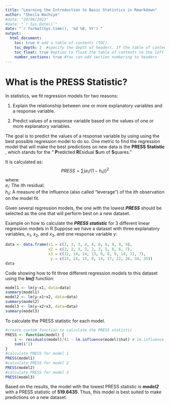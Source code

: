 ```yaml
---
title: "Learning the Introduction to Basic Statistics in Rmarkdown"
author: "Sheila Wachiye"
#date: "20/06/2023"
#date: "`r Sys.Date()`"
date: "`r format(Sys.time(), '%d %B, %Y')`"
output: 
  html_document:
    toc: true # add a table of contents (TOC). 
    toc_depth: 2  #specify the depth of headers. If the table of contents depth is not explicitly specified, it defaults to 3 (meaning that all level 1, 2, and 3 headers will be included in the table of contents)
    toc_float: true #option to float the table of contents to the left of the main document content
    number_sections: true #You can add section numbering to headers 
---
```


# What is the PRESS Statistic?

In statistics, we fit regression models for two reasons:

(1) Explain the relationship between one or more explanatory variables and a response variable.

(2) Predict values of a response variable based on the values of one or more explanatory variables.

The goal is to predict the values of a response variable by using using the best possible regression model to do so. One metric to find the regression model that will make the best predictions on new data is the  **PRESS Statistic **, which stands for the “ **P**redicted  **R**Esidual  **S**um of  **S**quares.”

It is calculated as:
 $$ PRESS = \displaystyle\sum{(e_i} / (1-h_{ii}))^2$$
where:\
$e_i$: The ith residual.<br>
$h_{ii}$: A measure of the influence (also called “leverage”) of the ith observation on the model fit.<br>

Given several regression models, the one with the lowest ***PRESS*** should be selected as the one that will perform best on a new dataset. <br>

Example on how to calculate the ***PRESS statistic*** for 3 different linear regression models in R.Suppose we have a dataset with three explanatory variables, $x_1$, $x_2$, and $x_3$, and one response variable y:

```r
data <- data.frame(x1 = c(2, 3, 3, 4, 4, 6, 8, 9, 9, 9),
                   x2 = c(2, 2, 3, 3, 2, 3, 5, 6, 6, 7),
                   x3 = c(12, 14, 14, 13, 8, 8, 9, 14, 11, 7),
                    y = c(23, 24, 15, 9, 14, 17, 22, 26, 34, 35))
data
```
Code showing how to fit three different regression models to this dataset using the ***lm()*** function:
```r
model1 <- lm(y~x1, data=data)
summary(model1)
model2 <- lm(y~x1+x2, data=data)
summary(model2)
model3 <- lm(y~x2+x3, data=data)
summary(model3)
```
To calculate the PRESS statistic for each model.

```r
#create custom function to calculate the PRESS statistic
PRESS <- function(model) {
    i <- residuals(model)/(1 - lm.influence(model)$hat) # lm.influence provides the basic quantities for checking the quality of regression fits.
    sum(i^2)
}
#calculate PRESS for model 1
PRESS(model1)
#calculate PRESS for model 2
PRESS(model2)
#calculate PRESS for model 3
PRESS(model3)
```
Based on the results, the model with the lowest PRESS statistic is ***model2*** with a PRESS statistic of **519.6435**. Thus, this model is best suited to make predictions on a new dataset.
